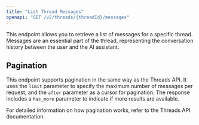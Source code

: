 ```yaml
---
title: "List Thread Messages"
openapi: "GET /v2/threads/{threadId}/messages"
---
```


This endpoint allows you to retrieve a list of messages for a specific thread. Messages are an essential part of the thread, representing the conversation history between the user and the AI assistant.

## Pagination

This endpoint supports pagination in the same way as the Threads API. It uses the `limit` parameter to specify the maximum number of messages per request, and the `after` parameter as a cursor for pagination. The response includes a `has_more` parameter to indicate if more results are available.

For detailed information on how pagination works, refer to the Threads API documentation.
